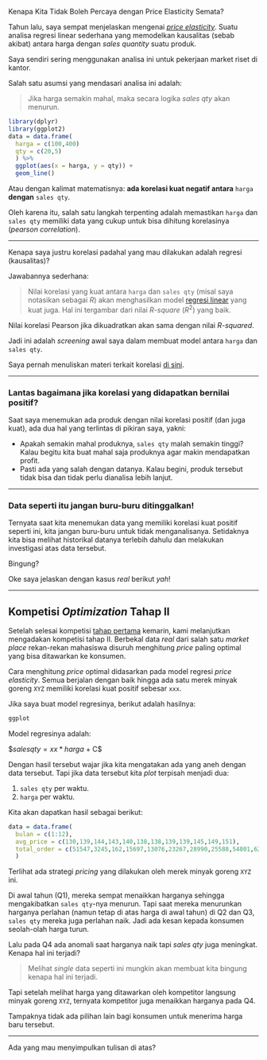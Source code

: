 Kenapa Kita Tidak Boleh Percaya dengan Price Elasticity Semata?

Tahun lalu, saya sempat menjelaskan mengenai [_price elasticity_](https://ikanx101.com/blog/blog-posting-regresi/). Suatu analisa regresi linear sederhana yang memodelkan kausalitas (sebab akibat) antara harga dengan _sales quantity_ suatu produk.

Saya sendiri sering menggunakan analisa ini untuk pekerjaan market riset di kantor. 

Salah satu asumsi yang mendasari analisa ini adalah:

> Jika harga semakin mahal, maka secara logika _sales qty_ akan menurun.

```r
library(dplyr)
library(ggplot2)
data = data.frame(
  harga = c(100,400)
  qty = c(20,5)
  ) %>%
  ggplot(aes(x = harga, y = qty)) +
  geom_line()
```

Atau dengan kalimat matematisnya: __ada korelasi kuat negatif antara__ `harga` __dengan__ `sales qty`. 

Oleh karena itu, salah satu langkah terpenting adalah memastikan `harga` dan `sales qty` memiliki data yang cukup untuk bisa dihitung korelasinya (_pearson correlation_).

---

Kenapa saya justru korelasi padahal yang mau dilakukan adalah regresi (kausalitas)?

Jawabannya sederhana:

> Nilai korelasi yang kuat antara `harga` dan `sales qty` (misal saya notasikan sebagai $R$) akan menghasilkan model [regresi linear](https://ikanx101.com/blog/belajar-regresi/) yang kuat juga. Hal ini tergambar dari nilai _R-square_ ($R^2$) yang baik.

Nilai korelasi Pearson jika dikuadratkan akan sama dengan nilai _R-squared_.

Jadi ini adalah _screening_ awal saya dalam membuat model antara `harga` dan `sales qty`.

Saya pernah menuliskan materi terkait korelasi [di sini](https://ikanx101.com/blog/materi-korelasi/).

---

### Lantas bagaimana jika korelasi yang didapatkan bernilai positif?

Saat saya menemukan ada produk dengan nilai korelasi positif (dan juga kuat), ada dua hal yang terlintas di pikiran saya, yakni:

- Apakah semakin mahal produknya, `sales qty` malah semakin tinggi? Kalau begitu kita buat mahal saja produknya agar makin mendapatkan profit.
- Pasti ada yang salah dengan datanya. Kalau begini, produk tersebut tidak bisa dan tidak perlu dianalisa lebih lanjut.

---

### Data seperti itu jangan buru-buru ditinggalkan!

Ternyata saat kita menemukan data yang memiliki korelasi kuat positif seperti ini, kita jangan buru-buru untuk tidak menganalisanya. Setidaknya kita bisa melihat historikal datanya terlebih dahulu dan melakukan investigasi atas data tersebut.

Bingung?

Oke saya jelaskan dengan kasus _real_ berikut _yah_!

---

## Kompetisi _Optimization_ Tahap II

Setelah selesai kompetisi [tahap pertama](https://ikanx101.com/blog/binary-marketplace/) kemarin, kami melanjutkan mengadakan kompetisi tahap II. Berbekal data _real_ dari salah satu _market place_ rekan-rekan mahasiswa disuruh menghitung _price_ paling optimal yang bisa ditawarkan ke konsumen.

Cara menghitung _price_ optimal didasarkan pada model regresi _price elasticity_. Semua berjalan dengan baik hingga ada satu merek minyak goreng `XYZ` memiliki korelasi kuat positif sebesar `xxx`.

Jika saya buat model regresinya, berikut adalah hasilnya:

```r
ggplot
```

Model regresinya adalah:

$$salesqty = xx*harga$ + C$

Dengan hasil tersebut wajar jika kita mengatakan ada yang aneh dengan data tersebut. Tapi jika data tersebut kita _plot_ terpisah menjadi dua:

1. `sales qty` per waktu.
1. `harga` per waktu.

Kita akan dapatkan hasil sebagai berikut:

```r
data = data.frame(
  bulan = c(1:12),
  avg_price = c(130,139,144,143,140,138,138,139,139,145,149,151),
  total_order = c(51547,3245,162,15697,13076,23267,28990,25588,54801,62303,53544,65673)
  )
```

Terlihat ada strategi _pricing_ yang dilakukan oleh merek minyak goreng `XYZ` ini.

Di awal tahun (Q1), mereka sempat menaikkan harganya sehingga mengakibatkan `sales qty`-nya menurun. Tapi saat mereka menurunkan harganya perlahan (namun tetap di atas harga di awal tahun) di Q2 dan Q3, `sales qty` mereka juga perlahan naik. Jadi ada kesan kepada konsumen seolah-olah harga turun. 

Lalu pada Q4 ada anomali saat harganya naik tapi _sales qty_ juga meningkat. Kenapa hal ini terjadi?

> Melihat _single_ data seperti ini mungkin akan membuat kita bingung kenapa hal ini terjadi.

Tapi setelah melihat harga yang ditawarkan oleh kompetitor langsung minyak goreng `XYZ`, ternyata kompetitor juga menaikkan harganya pada Q4.

Tampaknya tidak ada pilihan lain bagi konsumen untuk menerima harga baru tersebut.

---

Ada yang mau menyimpulkan tulisan di atas?
